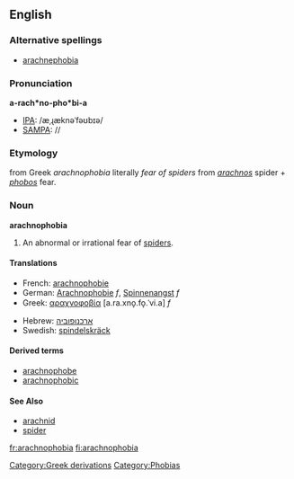 ==English==

===Alternative spellings===
* [[arachnephobia]]

===Pronunciation===
'''a-rach*no-pho*bi-a'''
*[[IPA]]: /æˌɻæknəˈfəʊbɪə/
*[[SAMPA]]: //

===Etymology===
{{L.}} from Greek ''arachnophobia'' literally ''fear of spiders'' from ''[[arachnos]]'' spider + ''[[phobos]]'' fear.

===Noun===
{{wikipedia}}
'''arachnophobia'''
# An abnormal or irrational fear of [[spider]]s.

====Translations====
{{top}}
*French: [[arachnophobie]]
*German: [[Arachnophobie]] ''f'', [[Spinnenangst]] ''f''
*Greek: [[αραχνοφοβία]] [a.ra.xno̞.fo̞.ˈvi.a] ''f''
{{mid}}
*Hebrew: [[:he:ארכנופוביה|ארכנופוביה]]
*Swedish: [[spindelskräck]]
{{bottom}}

====Derived terms====
* [[arachnophobe]]
* [[arachnophobic]]

====See Also====
*[[arachnid]]
*[[spider]]


[[Category:Greek derivations]]
[[Category:Phobias]]

[[fr:arachnophobia]]
[[fi:arachnophobia]]
